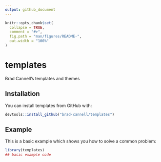 ```yaml
---
output: github_document
---
```


<!-- README.md is generated from README.Rmd. Please edit that file -->

```r
knitr::opts_chunk$set(
  collapse = TRUE,
  comment = "#>",
  fig.path = "man/figures/README-",
  out.width = "100%"
)
```

# templates

<!-- badges: start -->
<!-- badges: end -->

Brad Cannell's templates and themes

## Installation

You can install templates from GitHub with:

``` r
devtools::install_github("brad-cannell/templates")
```

## Example

This is a basic example which shows you how to solve a common problem:

```r
library(templates)
## basic example code
```


